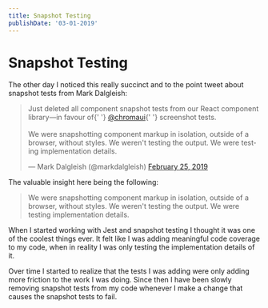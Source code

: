 ```yaml
---
title: Snapshot Testing
publishDate: '03-01-2019'
---
```



# Snapshot Testing

The other day I noticed this really succinct and to the point tweet about
snapshot tests from Mark Dalgleish:

<blockquote className="twitter-tweet  tw-align-center" data-lang="en">
  <p lang="en" dir="ltr">
    Just deleted all component snapshot tests from our React component
    library—in favour of{' '}
    <a href="https://twitter.com/chromaui?ref_src=twsrc%5Etfw">@chromaui</a>{' '}
    screenshot tests.
    <br />
    <br />
    We were snapshotting component markup in isolation, outside of a browser, without
    styles. We weren&#39;t testing the output. We were testing implementation details.
  </p>
  &mdash; Mark Dalgleish (@markdalgleish) <a href="https://twitter.com/markdalgleish/status/1100164862796214272?ref_src=twsrc%5Etfw">
    February 25, 2019
  </a>
</blockquote>

The valuable insight here being the following:

> We were snapshotting component markup in isolation, outside of a browser,
> without styles. We weren't testing the output. We were testing implementation
> details.

When I started working with Jest and snapshot testing I thought it was one of
the coolest things ever. It felt like I was adding meaningful code coverage to
my code, when in reality I was only testing the implementation details of it.

Over time I started to realize that the tests I was adding were only adding more
friction to the work I was doing. Since then I have been slowly removing
snapshot tests from my code whenever I make a change that causes the snapshot
tests to fail.

<Footer />
